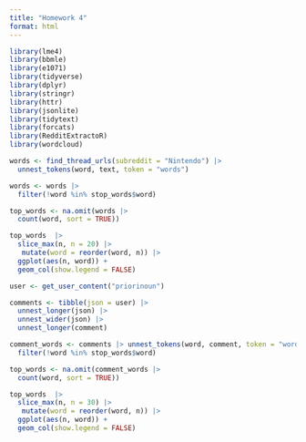 ```yaml
---
title: "Homework 4"
format: html
---
```


```r
library(lme4)
library(bbmle)
library(e1071)
library(tidyverse)
library(dplyr)
library(stringr)
library(httr)
library(jsonlite)
library(tidytext)
library(forcats)
library(RedditExtractoR)
library(wordcloud)
```

```r
words <- find_thread_urls(subreddit = "Nintendo") |> 
  unnest_tokens(word, text, token = "words")
```


```r
words <- words |>
  filter(!word %in% stop_words$word)
```

```r
top_words <- na.omit(words |> 
  count(word, sort = TRUE))
```

```r
top_words  |>
  slice_max(n, n = 20) |> 
   mutate(word = reorder(word, n)) |>
  ggplot(aes(n, word)) +
  geom_col(show.legend = FALSE)
```

```r
user <- get_user_content("priorinoun")

```

```r
comments <- tibble(json = user) |> 
  unnest_longer(json) |>
  unnest_wider(json) |>
  unnest_longer(comment)
```

```r
comment_words <- comments |> unnest_tokens(word, comment, token = "words") |>
  filter(!word %in% stop_words$word)
```

```r
top_words <- na.omit(comment_words |> 
  count(word, sort = TRUE))
```

```r
top_words  |>
  slice_max(n, n = 30) |> 
   mutate(word = reorder(word, n)) |>
  ggplot(aes(n, word)) +
  geom_col(show.legend = FALSE)
```



